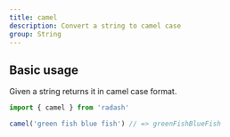 ```yaml
---
title: camel
description: Convert a string to camel case
group: String
---
```


## Basic usage

Given a string returns it in camel case format.

```ts
import { camel } from 'radash'

camel('green fish blue fish') // => greenFishBlueFish
```
